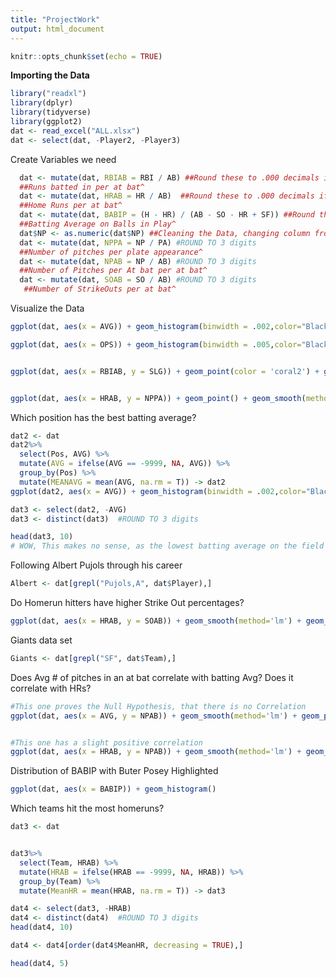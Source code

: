 ```yaml
---
title: "ProjectWork"
output: html_document
---
```


```r
knitr::opts_chunk$set(echo = TRUE)
```

 **Importing the Data**
 
```r
library("readxl")
library(dplyr)
library(tidyverse)
library(ggplot2)
dat <- read_excel("ALL.xlsx")
dat <- select(dat, -Player2, -Player3)
```
Create Variables we need
```r
  dat <- mutate(dat, RBIAB = RBI / AB) ##Round these to .000 decimals if possible
  ##Runs batted in per at bat^
  dat <- mutate(dat, HRAB = HR / AB)  ##Round these to .000 decimals if possible
  ##Home Runs per at bat^
  dat <- mutate(dat, BABIP = (H - HR) / (AB - SO - HR + SF)) ##Round these to .000 decimals if possible
  ##Batting Average on Balls in Play^
  dat$NP <- as.numeric(dat$NP) ##Cleaning the Data, changing column from character to Number
  dat <- mutate(dat, NPPA = NP / PA) #ROUND TO 3 digits
  ##Number of pitches per plate appearance^
  dat <- mutate(dat, NPAB = NP / AB) #ROUND TO 3 digits
  ##Number of Pitches per At bat per at bat^
  dat <- mutate(dat, SOAB = SO / AB) #ROUND TO 3 digits
   ##Number of StrikeOuts per at bat^
```


Visualize the Data
```r
ggplot(dat, aes(x = AVG)) + geom_histogram(binwidth = .002,color="Black", fill="light blue") + xlab("Batting Average") + ggtitle("Histogram of Batting Average") + ylab("Count")

ggplot(dat, aes(x = OPS)) + geom_histogram(binwidth = .005,color="Black", fill="light green") + xlab("On-Base + Slugging Percentage") + ggtitle("Histogram of OPS") + ylab("Count")


ggplot(dat, aes(x = RBIAB, y = SLG)) + geom_point(color = 'coral2') + geom_smooth(method='lm',formula=y~x) + xlab("RBI per At bat") + ggtitle("Relationship between Slugging Percentage and RBI's per At Bat") + ylab("Slugging Percentage")## R_SQUARED


ggplot(dat, aes(x = HRAB, y = NPPA)) + geom_point() + geom_smooth(method='lm',formula=y~x) ## R_SQUARED
```

Which position has the best batting average?
```r
dat2 <- dat
dat2%>%
  select(Pos, AVG) %>%
  mutate(AVG = ifelse(AVG == -9999, NA, AVG)) %>%
  group_by(Pos) %>%
  mutate(MEANAVG = mean(AVG, na.rm = T)) -> dat2
ggplot(dat2, aes(x = AVG)) + geom_histogram(binwidth = .002,color="Black", fill="goldenrod2") + xlab("Batting Average") + ggtitle("Histogram of Batting Average by Position") + ylab("Count") + facet_wrap(~Pos) + geom_vline(aes(xintercept = MEANAVG))

dat3 <- select(dat2, -AVG)
dat3 <- distinct(dat3)  #ROUND TO 3 digits

head(dat3, 10)
# WOW, This makes no sense, as the lowest batting average on the field is the DH and the Right fielder
```
Following Albert Pujols through his career 
```r
Albert <- dat[grepl("Pujols,A", dat$Player),]

```
Do Homerun hitters have higher Strike Out percentages?
```r
ggplot(dat, aes(x = HRAB, y = SOAB)) + geom_smooth(method='lm') + geom_point() + xlab("Home Runs Per at Bat") + ggtitle("Homerun Hitters and Strike Out Percentages") + ylab("Strike outs Per at Bat")## R_SQUARED

```

Giants data set
```r
Giants <- dat[grepl("SF", dat$Team),]
```

Does Avg # of pitches in an at bat correlate with batting Avg? Does it correlate with HRs?

```r
#This one proves the Null Hypothesis, that there is no Correlation
ggplot(dat, aes(x = AVG, y = NPAB)) + geom_smooth(method='lm') + geom_point() + xlab("Batting Average") + ggtitle("Relationship Between Average Number of Pitches in an at Bat to Batting Average") + ylab("Average Number of Pitches During an at Bat")## R_SQUARED


#This one has a slight positive correlation
ggplot(dat, aes(x = HRAB, y = NPAB)) + geom_smooth(method='lm') + geom_point() + xlab("Average Homeruns in an at Bat") + ggtitle("Relationship Between Average Number of Pitches in an at Bat to Batting Average") + ylab("Average Number of Pitches During an at Bat")## R_SQUARED
```

Distribution of BABIP with Buter Posey Highlighted

```r
ggplot(dat, aes(x = BABIP)) + geom_histogram()
```

Which teams hit the most homeruns?
```r
dat3 <- dat


dat3%>%
  select(Team, HRAB) %>%
  mutate(HRAB = ifelse(HRAB == -9999, NA, HRAB)) %>%
  group_by(Team) %>%
  mutate(MeanHR = mean(HRAB, na.rm = T)) -> dat3

dat4 <- select(dat3, -HRAB)
dat4 <- distinct(dat4)  #ROUND TO 3 digits
head(dat4, 10)

dat4 <- dat4[order(dat4$MeanHR, decreasing = TRUE),] 

head(dat4, 5)

```
